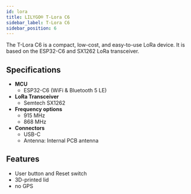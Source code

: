 ```yaml
---
id: lora
title: LILYGO® T-Lora C6
sidebar_label: T-Lora C6
sidebar_position: 6
---
```


The T-Lora C6 is a compact, low-cost, and easy-to-use LoRa device. It is based on the ESP32-C6 and SX1262 LoRa transceiver.

## Specifications

- **MCU**
  - ESP32-C6 (WiFi & Bluetooth 5 LE)
- **LoRa Transceiver**
  - Semtech SX1262
- **Frequency options**
  - 915 MHz
  - 868 MHz
- **Connectors**
  - USB-C
  - Antenna: Internal PCB antenna	

## Features

- User button and Reset switch
- 3D-printed lid
- no GPS
